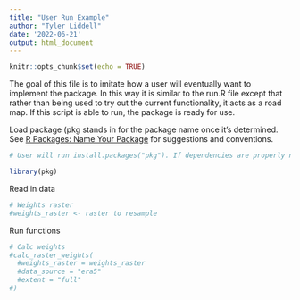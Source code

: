 ```yaml
---
title: "User Run Example"
author: "Tyler Liddell"
date: '2022-06-21'
output: html_document
---
```


```r
knitr::opts_chunk$set(echo = TRUE)
```

The goal of this file is to imitate how a user will eventually want to implement the package. In this way it is similar to the run.R file except that rather than being used to try out the current functionality, it acts as a road map. If this script is able to run, the package is ready for use. 

Load package (pkg stands in for the package name once it's determined. See [R Packages: Name Your Package](https://r-pkgs.org/workflows101.html#naming) for suggestions and conventions.
```r
# User will run install.packages("pkg"). If dependencies are properly noted in the DESCRIPTION file under Imports:, this should also install them. Note that this logic does not apply to the next line, library(pkg) only attaches pkg. Best practice is to always call functions from dependencies using package::function() syntax. There are, however, ways around this

library(pkg)
```

Read in data
```r
# Weights raster
#weights_raster <- raster to resample
```

Run functions
```r
# Calc weights
#calc_raster_weights(
  #weights_raster = weights_raster
  #data_source = "era5"
  #extent = "full"
#)

```

